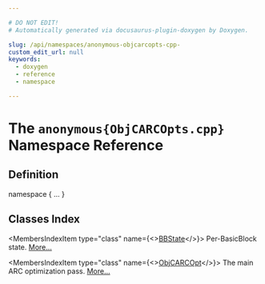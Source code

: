 ```yaml
---

# DO NOT EDIT!
# Automatically generated via docusaurus-plugin-doxygen by Doxygen.

slug: /api/namespaces/anonymous-objcarcopts-cpp-
custom_edit_url: null
keywords:
  - doxygen
  - reference
  - namespace

---
```





# The `anonymous{ObjCARCOpts.cpp}` Namespace Reference

<DoxygenPage pluginConfig={pluginConfig}>



## Definition

<CodeBlock>namespace &#123; ... &#125;</CodeBlock>

## Classes Index

<MembersIndex>

<MembersIndexItem
  type="class"
  name={<><a href="/docs/api/classes/anonymous-namespace-objcarcopts-cpp-/bbstate">BBState</a></>}>
Per-BasicBlock state. <a href="/docs/api/classes/anonymous-namespace-objcarcopts-cpp-/bbstate/#details">More...</a>
</MembersIndexItem>

<MembersIndexItem
  type="class"
  name={<><a href="/docs/api/classes/anonymous-namespace-objcarcopts-cpp-/objcarcopt">ObjCARCOpt</a></>}>
The main ARC optimization pass. <a href="/docs/api/classes/anonymous-namespace-objcarcopts-cpp-/objcarcopt/#details">More...</a>
</MembersIndexItem>

</MembersIndex>


</DoxygenPage>

